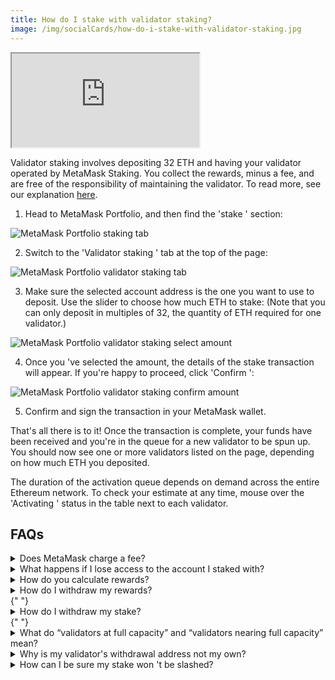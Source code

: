 ```yaml
---
title: How do I stake with validator staking?
image: /img/socialCards/how-do-i-stake-with-validator-staking.jpg
---
```



<CustomLayout />

<div class="center-container">
  <div class="video-container">
    <iframe
      class="video-iframe"
      src="https://www.youtube.com/embed/MQRwcnQVsOE"
      title="How to use validator staking on MetaMask Portfolio"
      allow="accelerometer; autoplay; clipboard-write; encrypted-media; gyroscope; picture-in-picture; web-share"
      allowFullScreen
    ></iframe>
  </div>
</div>

Validator staking involves depositing 32 ETH and having your validator operated by MetaMask Staking. You collect the rewards, minus a fee, and are free of the responsibility of maintaining the validator. To read more, see our explanation [here](/metamask-portfolio/stake/validator-staking/what-is-validator-staking).

1. Head to MetaMask Portfolio, and then find the 'stake ' section:

<div class="center-container">
  <div class="img-medium">
    <img
      src={
        require("../../../../img/metamask-portfolio/stake/validator-staking/how-do-i-stake-with-validator-staking/MetaMask_Portfolio_staking_tab.png")
          .default
      }
      alt="MetaMask Portfolio staking tab"
    />
  </div>
</div>

2. Switch to the 'Validator staking ' tab at the top of the page:

<div class="center-container">
  <div class="img-medium">
    <img
      src={
        require("../../../../img/metamask-portfolio/stake/validator-staking/how-do-i-stake-with-validator-staking/MetaMask_Portfolio_validator_staking_tab.png")
          .default
      }
      alt="MetaMask Portfolio validator staking tab"
    />
  </div>
</div>

3. Make sure the selected account address is the one you want to use to deposit. Use the slider to choose how much ETH to stake: (Note that you can only deposit in multiples of 32, the quantity of ETH required for one validator.)

<div class="center-container">
  <div class="img-small">
    <img
      src={
        require("../../../../img/metamask-portfolio/stake/validator-staking/how-do-i-stake-with-validator-staking/MetaMask_Portfolio_validator_staking_select_amount.png")
          .default
      }
      alt="MetaMask Portfolio validator staking select amount"
    />
  </div>
</div>

4. Once you 've selected the amount, the details of the stake transaction will appear. If you're happy to proceed, click 'Confirm ':

<div class="center-container">
  <div class="img-small">
    <img
      src={
        require("../../../../img/metamask-portfolio/stake/validator-staking/how-do-i-stake-with-validator-staking/MetaMask_Portfolio_validator_staking_confirm_amount.png")
          .default
      }
      alt="MetaMask Portfolio validator staking confirm amount"
    />
  </div>
</div>

5. Confirm and sign the transaction in your MetaMask wallet.

That's all there is to it! Once the transaction is complete, your funds have been received and you're in the queue for a new validator to be spun up. You should now see one or more validators listed on the page, depending on how much ETH you deposited.

The duration of the activation queue depends on demand across the entire Ethereum network. To check your estimate at any time, mouse over the 'Activating ' status in the table next to each validator.

## FAQs

<details>
<summary>Does MetaMask charge a fee?</summary>
<div>

Yes — MetaMask charges 10% of your validator(s ') rewards. This fee is taken when you collect your rewards, and the rewards figure you see for your validator(s) is always post-fee. you'll always receive the displayed rewards figure. (The validator rewards rate percentage also reflects your return rate after fees are subtracted.)

</div>
</details>

<details>
<summary>What happens if I lose access to the account I staked with?</summary>
<div>

MetaMask Staking is self-custodial, which means that you hold full responsibility for the security of your assets and accounts.

If you lose access to the Secret Recovery Phrase (seed phrase) that backs up the account you used to stake with on MetaMask Staking, you lose access to your stake and rewards.

To maximize security, we recommend that you:

- Create a new account specifically to stake with (“sandboxing” it from others) and keep it separate from your day-to-day web3 activities
- Use a hardware wallet account
- Ensure you back up the Secret Recovery Phrase that controls the private key of the account you staked with. See our [standard guidance on SRP security](/privacy-and-security/what-is-a-secret-recovery-phrase-and-how-to-keep-your-crypto-wallet-secure) for more information.

</div>
</details>

<details>
<summary>How do you calculate rewards?</summary>
<div>

The predicted rewards rate—provided before you have any validators—is calculated based on the average performance of similar validators in the previous week.

If you do have validators, the displayed rewards rate is your actual rewards rate over the entire life of your validator, minus the MetaMask fee (10%).

More generally, validator rewards on Ethereum comprise a regular, consistent base rate plus inconsistent rewards received whenever your validator is randomly nominated to participate in the validation of a block. As this second portion is random, rewards vary.

</div>
</details>

<details>
  <summary>How do I withdraw my rewards?</summary>
  <div>
    {" "}
    See our guide [here](/metamask-portfolio/stake/validator-staking/how-do-i-withdraw-my-validator-rewards).{" "}
  </div>
</details>{" "}

<details>
  <summary>How do I withdraw my stake?</summary>
  <div>
    {" "}
    See our guide [here](/metamask-portfolio/stake/validator-staking/how-do-i-stop-staking-and-withdraw-my-validator-balance).{" "}
  </div>
</details>{" "}

<details>
<summary>What do “validators at full capacity” and “validators nearing full capacity” mean?</summary>
<div>

This means that we need to allocate additional validators to meet demand, and we 're in the process of doing so. In this case, please check back later.

“Validators nearing full capacity” means this point will soon be reached.

</div>
</details>

<details>
<summary>Why is my validator's withdrawal address not my own?</summary>
<div>

When it is created, every validator is configured with a withdrawal address for receiving rewards. In a solo staking scenario—if you were running the validator independently—you would use one of your account addresses.

However, when you use MetaMask Staking, we configure the withdrawal address for you. This is because the withdrawal address for every validator in MetaMask Staking is actually a unique smart contract that ensures we can subtract our fee whilst also diverting the bulk of the rewards to your account.

So even though you don 't see your account designated as the withdrawal address, rest assured you will be receiving rewards.

Your account—the one you originally used to deposit your stake—is the only account with access to the withdrawal address (the withdrawal smart contract).

</div>
</details>

<details>
<summary>How can I be sure my stake won 't be slashed?</summary>
<div>

“Slashing” occurs when validators lose some of their 32 ETH stake as a fine for not attesting blocks properly, or for inactivity.

Consensys Staking, the service that runs your MetaMask Staking validators, has never received any slashing penalties in more than two years of operation, despite managing over $2 billion worth of ETH across more than 33,000 validators. The validators are monitored 24/7 and their infrastructure is spread across global regions and cloud providers to maximize resilience.

</div>
</details>
